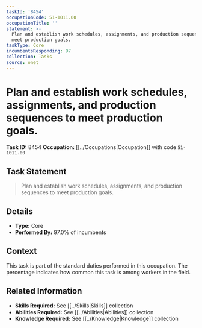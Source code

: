 ```yaml
---
taskId: '8454'
occupationCode: 51-1011.00
occupationTitle: ''
statement: >-
  Plan and establish work schedules, assignments, and production sequences to
  meet production goals.
taskType: Core
incumbentsResponding: 97
collection: Tasks
source: onet
---
```

# Plan and establish work schedules, assignments, and production sequences to meet production goals.

**Task ID:** 8454
**Occupation:** [[../Occupations|Occupation]] with code `51-1011.00`

## Task Statement

> Plan and establish work schedules, assignments, and production sequences to meet production goals.

## Details

- **Type:** Core
- **Performed By:** 97.0% of incumbents

## Context

This task is part of the standard duties performed in this occupation. The percentage indicates how common this task is among workers in the field.

## Related Information

- **Skills Required:** See [[../Skills|Skills]] collection
- **Abilities Required:** See [[../Abilities|Abilities]] collection
- **Knowledge Required:** See [[../Knowledge|Knowledge]] collection

